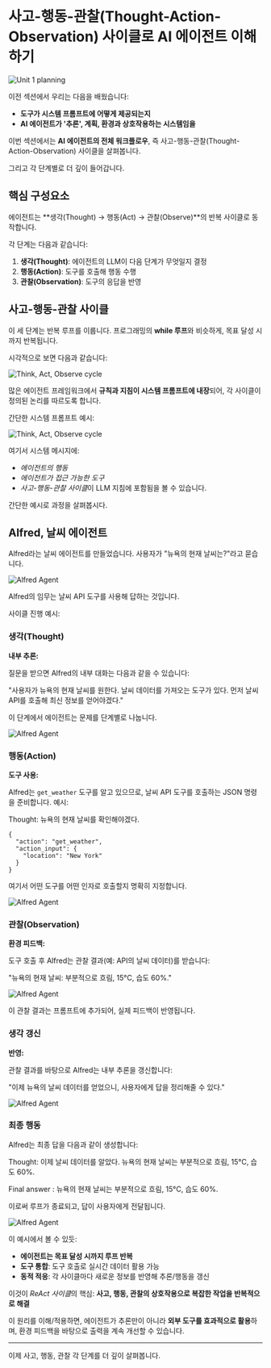 # 사고-행동-관찰(Thought-Action-Observation) 사이클로 AI 에이전트 이해하기

<img src="https://huggingface.co/datasets/agents-course/course-images/resolve/main/en/unit1/whiteboard-check-3.jpg" alt="Unit 1 planning"/>

이전 섹션에서 우리는 다음을 배웠습니다:
- **도구가 시스템 프롬프트에 어떻게 제공되는지**
- **AI 에이전트가 '추론', 계획, 환경과 상호작용하는 시스템임을**

이번 섹션에서는 **AI 에이전트의 전체 워크플로우**, 즉 사고-행동-관찰(Thought-Action-Observation) 사이클을 살펴봅니다.

그리고 각 단계별로 더 깊이 들어갑니다.

## 핵심 구성요소

에이전트는 **생각(Thought) → 행동(Act) → 관찰(Observe)**의 반복 사이클로 동작합니다.

각 단계는 다음과 같습니다:
1. **생각(Thought)**: 에이전트의 LLM이 다음 단계가 무엇일지 결정
2. **행동(Action)**: 도구를 호출해 행동 수행
3. **관찰(Observation)**: 도구의 응답을 반영

## 사고-행동-관찰 사이클

이 세 단계는 반복 루프를 이룹니다. 프로그래밍의 **while 루프**와 비슷하게, 목표 달성 시까지 반복됩니다.

시각적으로 보면 다음과 같습니다:

<img src="https://huggingface.co/datasets/agents-course/course-images/resolve/main/en/unit1/AgentCycle.gif" alt="Think, Act, Observe cycle"/>

많은 에이전트 프레임워크에서 **규칙과 지침이 시스템 프롬프트에 내장**되어, 각 사이클이 정의된 논리를 따르도록 합니다.

간단한 시스템 프롬프트 예시:

<img src="https://huggingface.co/datasets/agents-course/course-images/resolve/main/en/unit1/system_prompt_cycle.png" alt="Think, Act, Observe cycle"/>

여기서 시스템 메시지에:
- *에이전트의 행동*
- *에이전트가 접근 가능한 도구*
- *사고-행동-관찰 사이클*이 LLM 지침에 포함됨을 볼 수 있습니다.

간단한 예시로 과정을 살펴봅시다.

## Alfred, 날씨 에이전트

Alfred라는 날씨 에이전트를 만들었습니다.
사용자가 "뉴욕의 현재 날씨는?"라고 묻습니다.

<img src="https://huggingface.co/datasets/agents-course/course-images/resolve/main/en/unit1/alfred-agent.jpg" alt="Alfred Agent"/>

Alfred의 임무는 날씨 API 도구를 사용해 답하는 것입니다.

사이클 진행 예시:

### 생각(Thought)
**내부 추론:**

질문을 받으면 Alfred의 내부 대화는 다음과 같을 수 있습니다:

"사용자가 뉴욕의 현재 날씨를 원한다. 날씨 데이터를 가져오는 도구가 있다. 먼저 날씨 API를 호출해 최신 정보를 얻어야겠다."

이 단계에서 에이전트는 문제를 단계별로 나눕니다.

<img src="https://huggingface.co/datasets/agents-course/course-images/resolve/main/en/unit1/alfred-agent-1.jpg" alt="Alfred Agent"/>

### 행동(Action)
**도구 사용:**

Alfred는 `get_weather` 도구를 알고 있으므로, 날씨 API 도구를 호출하는 JSON 명령을 준비합니다. 예시:

Thought: 뉴욕의 현재 날씨를 확인해야겠다.

```
{
  "action": "get_weather",
  "action_input": {
    "location": "New York"
  }
}
```

여기서 어떤 도구를 어떤 인자로 호출할지 명확히 지정합니다.

<img src="https://huggingface.co/datasets/agents-course/course-images/resolve/main/en/unit1/alfred-agent-2.jpg" alt="Alfred Agent"/>

### 관찰(Observation)
**환경 피드백:**

도구 호출 후 Alfred는 관찰 결과(예: API의 날씨 데이터)를 받습니다:

"뉴욕의 현재 날씨: 부분적으로 흐림, 15°C, 습도 60%."

<img src="https://huggingface.co/datasets/agents-course/course-images/resolve/main/en/unit1/alfred-agent-3.jpg" alt="Alfred Agent"/>

이 관찰 결과는 프롬프트에 추가되어, 실제 피드백이 반영됩니다.

### 생각 갱신
**반영:**

관찰 결과를 바탕으로 Alfred는 내부 추론을 갱신합니다:

"이제 뉴욕의 날씨 데이터를 얻었으니, 사용자에게 답을 정리해줄 수 있다."

<img src="https://huggingface.co/datasets/agents-course/course-images/resolve/main/en/unit1/alfred-agent-4.jpg" alt="Alfred Agent"/>

### 최종 행동
Alfred는 최종 답을 다음과 같이 생성합니다:

Thought: 이제 날씨 데이터를 알았다. 뉴욕의 현재 날씨는 부분적으로 흐림, 15°C, 습도 60%.

Final answer : 뉴욕의 현재 날씨는 부분적으로 흐림, 15°C, 습도 60%.

이로써 루프가 종료되고, 답이 사용자에게 전달됩니다.

<img src="https://huggingface.co/datasets/agents-course/course-images/resolve/main/en/unit1/alfred-agent-5.jpg" alt="Alfred Agent"/>

이 예시에서 볼 수 있듯:
- **에이전트는 목표 달성 시까지 루프 반복**
- **도구 통합**: 도구 호출로 실시간 데이터 활용 가능
- **동적 적응**: 각 사이클마다 새로운 정보를 반영해 추론/행동을 갱신

이것이 *ReAct 사이클*의 핵심: **사고, 행동, 관찰의 상호작용으로 복잡한 작업을 반복적으로 해결**

이 원리를 이해/적용하면, 에이전트가 추론만이 아니라 **외부 도구를 효과적으로 활용**하며, 환경 피드백을 바탕으로 출력을 계속 개선할 수 있습니다.

---
이제 사고, 행동, 관찰 각 단계를 더 깊이 살펴봅니다. 